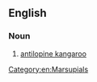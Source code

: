 ==English==

===Noun===
{{en-noun|antilopine wallabies}}

# [[antilopine kangaroo]]

[[Category:en:Marsupials]]